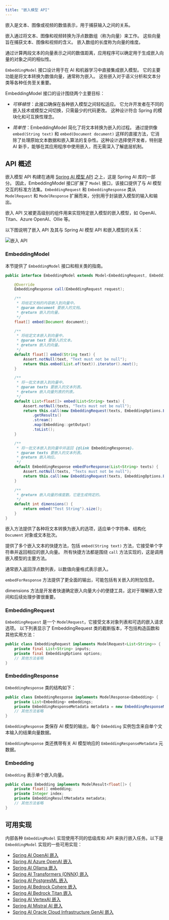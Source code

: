 ```yaml
---
title: "嵌入模型 API"
---
```


嵌入是文本、图像或视频的数值表示，用于捕获输入之间的关系。

嵌入通过将文本、图像和视频转换为浮点数数组（称为向量）来工作。
这些向量旨在捕获文本、图像和视频的含义。
嵌入数组的长度称为向量的维度。

通过计算两段文本的向量表示之间的数值距离，应用程序可以确定用于生成嵌入向量的对象之间的相似性。

`EmbeddingModel` 接口设计用于在 AI 和机器学习中直接集成嵌入模型。
它的主要功能是将文本转换为数值向量，通常称为嵌入。
这些嵌入对于语义分析和文本分类等各种任务至关重要。

EmbeddingModel 接口的设计围绕两个主要目标：

* *可移植性*：此接口确保在各种嵌入模型之间轻松适应。
它允许开发者在不同的嵌入技术或模型之间切换，只需最少的代码更改。
这种设计符合 Spring 的模块化和可互换性理念。

* *简单性*：EmbeddingModel 简化了将文本转换为嵌入的过程。
通过提供像 `embed(String text)` 和 `embed(Document document)` 这样的直接方法，它消除了处理原始文本数据和嵌入算法的复杂性。这种设计选择使开发者，特别是 AI 新手，能够在其应用程序中使用嵌入，而无需深入了解底层机制。

## API 概述

嵌入模型 API 构建在通用 [Spring AI 模型 API](https://github.com/spring-projects/spring-ai/tree/main/spring-ai-model/src/main/java/org/springframework/ai/model) 之上，这是 Spring AI 库的一部分。
因此，EmbeddingModel 接口扩展了 `Model` 接口，该接口提供了与 AI 模型交互的标准方法集。`EmbeddingRequest` 和 `EmbeddingResponse` 类从 `ModelRequest` 和 `ModelResponse` 扩展而来，分别用于封装嵌入模型的输入和输出。

嵌入 API 又被更高级别的组件用来实现特定嵌入模型的嵌入模型，如 OpenAI、Titan、Azure OpenAI、Ollie 等。

以下图说明了嵌入 API 及其与 Spring AI 模型 API 和嵌入模型的关系：

![嵌入 API](embeddings-api.jpg)

### EmbeddingModel

本节提供了 `EmbeddingModel` 接口和相关类的指南。

```java
public interface EmbeddingModel extends Model<EmbeddingRequest, EmbeddingResponse> {

    @Override
    EmbeddingResponse call(EmbeddingRequest request);

    /**
     * 将给定文档的内容嵌入到向量中。
     * @param document 要嵌入的文档。
     * @return 嵌入的向量。
     */
    float[] embed(Document document);

    /**
     * 将给定文本嵌入到向量中。
     * @param text 要嵌入的文本。
     * @return 嵌入的向量。
     */
    default float[] embed(String text) {
        Assert.notNull(text, "Text must not be null");
        return this.embed(List.of(text)).iterator().next();
    }

    /**
     * 将一批文本嵌入到向量中。
     * @param texts 要嵌入的文本列表。
     * @return 嵌入向量列表的列表。
     */
    default List<float[]> embed(List<String> texts) {
        Assert.notNull(texts, "Texts must not be null");
        return this.call(new EmbeddingRequest(texts, EmbeddingOptions.EMPTY))
            .getResults()
            .stream()
            .map(Embedding::getOutput)
            .toList();
    }

    /**
     * 将一批文本嵌入到向量中并返回 {@link EmbeddingResponse}。
     * @param texts 要嵌入的文本列表。
     * @return 嵌入响应。
     */
    default EmbeddingResponse embedForResponse(List<String> texts) {
        Assert.notNull(texts, "Texts must not be null");
        return this.call(new EmbeddingRequest(texts, EmbeddingOptions.EMPTY));
    }

    /**
     * @return 嵌入向量的维度数。它是生成特定的。
     */
    default int dimensions() {
        return embed("Test String").size();
    }
}
```

嵌入方法提供了各种将文本转换为嵌入的选项，适应单个字符串、结构化 `Document` 对象或文本批次。

提供了多个嵌入文本的快捷方法，包括 `embed(String text)` 方法，它接受单个字符串并返回相应的嵌入向量。
所有快捷方法都是围绕 `call` 方法实现的，这是调用嵌入模型的主要方法。

通常嵌入返回浮点数列表，以数值向量格式表示嵌入。

`embedForResponse` 方法提供了更全面的输出，可能包括有关嵌入的附加信息。

dimensions 方法是开发者快速确定嵌入向量大小的便捷工具，这对于理解嵌入空间和后续处理步骤很重要。

### EmbeddingRequest

`EmbeddingRequest` 是一个 `ModelRequest`，它接受文本对象列表和可选的嵌入请求选项。
以下列表显示了 EmbeddingRequest 类的截断版本，不包括构造函数和其他实用方法：

```java
public class EmbeddingRequest implements ModelRequest<List<String>> {
    private final List<String> inputs;
    private final EmbeddingOptions options;
    // 其他方法省略
}
```

### EmbeddingResponse

`EmbeddingResponse` 类的结构如下：

```java
public class EmbeddingResponse implements ModelResponse<Embedding> {
    private List<Embedding> embeddings;
    private EmbeddingResponseMetadata metadata = new EmbeddingResponseMetadata();
    // 其他方法省略
}
```

`EmbeddingResponse` 类保存 AI 模型的输出，每个 `Embedding` 实例包含来自单个文本输入的结果向量数据。

`EmbeddingResponse` 类还携带有关 AI 模型响应的 `EmbeddingResponseMetadata` 元数据。

### Embedding

`Embedding` 表示单个嵌入向量。

```java
public class Embedding implements ModelResult<float[]> {
    private float[] embedding;
    private Integer index;
    private EmbeddingResultMetadata metadata;
    // 其他方法省略
}
```

## 可用实现

内部各种 `EmbeddingModel` 实现使用不同的低级库和 API 来执行嵌入任务。以下是 `EmbeddingModel` 实现的一些可用实现：

* [Spring AI OpenAI 嵌入](/spring4ai/api/embeddings/openai-embeddings)
* [Spring AI Azure OpenAI 嵌入](/spring4ai/api/embeddings/azure-openai-embeddings)
* [Spring AI Ollama 嵌入](/spring4ai/api/embeddings/ollama-embeddings)
* [Spring AI Transformers (ONNX) 嵌入](/spring4ai/api/embeddings/onnx)
* [Spring AI PostgresML 嵌入](/spring4ai/api/embeddings/postgresml-embeddings)
* [Spring AI Bedrock Cohere 嵌入](/spring4ai/api/embeddings/bedrock-cohere-embedding)
* [Spring AI Bedrock Titan 嵌入](/spring4ai/api/embeddings/bedrock-titan-embedding)
* [Spring AI VertexAI 嵌入](/spring4ai/api/embeddings/vertexai-embeddings-text)
* [Spring AI Mistral AI 嵌入](/spring4ai/api/embeddings/mistralai-embeddings)
* [Spring AI Oracle Cloud Infrastructure GenAI 嵌入](/spring4ai/api/embeddings/oci-genai-embeddings) 